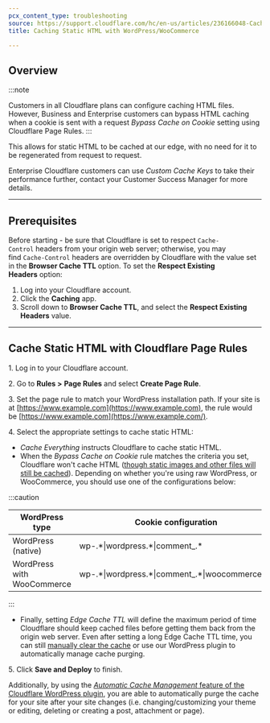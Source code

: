 ```yaml
---
pcx_content_type: troubleshooting
source: https://support.cloudflare.com/hc/en-us/articles/236166048-Caching-Static-HTML-with-WordPress-WooCommerce
title: Caching Static HTML with WordPress/WooCommerce

---
```


## Overview

:::note

Customers in all Cloudflare plans can configure caching HTML files. However, Business and Enterprise customers can bypass HTML caching when a cookie is sent with a request *Bypass Cache on Cookie* setting using Cloudflare Page Rules. 
:::

This allows for static HTML to be cached at our edge, with no need for it to be regenerated from request to request. 

Enterprise Cloudflare customers can use *Custom Cache Keys* to take their performance further, contact your Customer Success Manager for more details.

***

## Prerequisites

Before starting - be sure that Cloudflare is set to respect `Cache-Control` headers from your origin web server; otherwise, you may find `Cache-Control` headers are overridden by Cloudflare with the value set in the **Browser Cache TTL** option. To set the **Respect Existing Headers** option:

1. Log into your Cloudflare account.
2. Click the **Caching** app.
3. Scroll down to **Browser Cache TTL**, and select the **Respect Existing Headers** value.

***

## Cache Static HTML with Cloudflare Page Rules

1\. Log in to your Cloudflare account.

2\. Go to **Rules >** **Page Rules** and select **Create Page Rule**.

3\. Set the page rule to match your WordPress installation path. If your site is at [https://www.example.com](https://www.example.com), the rule would be [https://www.example.com](https://www.example.com/).

4\. Select the appropriate settings to cache static HTML:

* *Cache Everything* instructs Cloudflare to cache static HTML.
* When the *Bypass Cache on Cookie* rule matches the criteria you set, Cloudflare won't cache HTML ([though static images and other files will still be cached](/cache/concepts/default-cache-behavior/)). Depending on whether you're using raw WordPress, or WooCommerce, you should use one of the configurations below:

:::caution


| WordPress type             | Cookie configuration                                 |
| -------------------------- | ---------------------------------------------------- |
| WordPress (native)         | wp-.\*\|wordpress.\*\|comment\_.\*                   |
| WordPress with WooCommerce | wp-.\*\|wordpress.\*\|comment\_.\*\|woocommerce\_.\* |


:::

* Finally, setting *Edge Cache TTL* will define the maximum period of time Cloudflare should keep cached files before getting them back from the origin web server. Even after setting a long Edge Cache TTL time, you can still [manually clear the cache](https://support.cloudflare.com/hc/en-us/articles/200169246-How-do-I-purge-my-cache-) or use our WordPress plugin to automatically manage cache purging.

5\. Click **Save and Deploy** to finish. 

Additionally, by using the [*Automatic Cache Management* feature of the Cloudflare WordPress plugin](https://support.cloudflare.com/hc/en-us/articles/115002708027-What-does-Automatic-Cache-Management-in-the-Cloudflare-Plugin-do-), you are able to automatically purge the cache for your site after your site changes (i.e. changing/customizing your theme or editing, deleting or creating a post, attachment or page).
